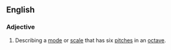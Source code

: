 ==English==

===Adjective===
{{wikipedia}}
{{en-adj|-}}

# {{context|music|lang=en}} Describing a [[mode]] or [[scale]] that has six [[pitch]]es in an [[octave]].